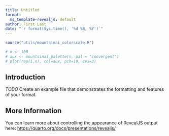 ```yaml
---
title: Untitled
format:
  ms_template-revealjs: default
author: First Last
date: "`r format(Sys.time(), '%d %B, %Y')`"
---
```


```r
source("utils/mountsinai_colorscale.R")

# n <- 100
# aux <- mountsinai_palette(n, pal = "convergent")
# plot(rep(1,n), col=aux, pch=19, cex=3)
```

## Introduction

*TODO* Create an example file that demonstrates the formatting and features of your format.

## More Information

You can learn more about controlling the appearance of RevealJS output here: <https://quarto.org/docs/presentations/revealjs/>
